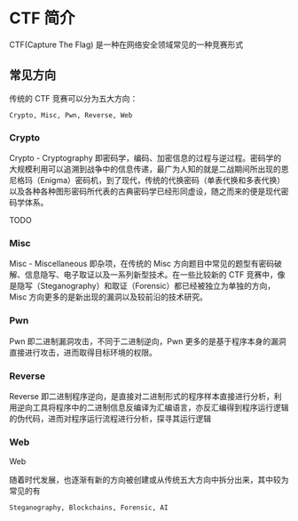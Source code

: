 # CTF 简介

CTF(Capture The Flag) 是一种在网络安全领域常见的一种竞赛形式

## 常见方向

传统的 CTF 竞赛可以分为五大方向：

```plaintext
Crypto, Misc, Pwn, Reverse, Web
```

### Crypto

Crypto - Cryptography 即密码学，编码、加密信息的过程与逆过程。密码学的大规模利用可以追溯到战争中的信息传递，最广为人知的就是二战期间所出现的恩尼格玛（Enigma）密码机，到了现代，传统的代换密码（单表代换和多表代换）以及各种各种图形密码所代表的古典密码学已经形同虚设，随之而来的便是现代密码学体系。

TODO

### Misc

Misc - Miscellaneous 即杂项，在传统的 Misc 方向题目中常见的题型有密码破解、信息隐写、电子取证以及一系列新型技术。在一些比较新的 CTF 竞赛中，像是隐写（Steganography）和取证（Forensic）都已经被独立为单独的方向，Misc 方向更多的是新出现的漏洞以及较前沿的技术研究。

### Pwn

Pwn 即二进制漏洞攻击，不同于二进制逆向，Pwn 更多的是基于程序本身的漏洞直接进行攻击，进而取得目标环境的权限。

### Reverse

Reverse 即二进制程序逆向，是直接对二进制形式的程序样本直接进行分析，利用逆向工具将程序中的二进制信息反编译为汇编语言，亦反汇编得到程序运行逻辑的伪代码，进而对程序运行流程进行分析，探寻其运行逻辑

### Web

Web

随着时代发展，也逐渐有新的方向被创建或从传统五大方向中拆分出来，其中较为常见的有

```plaintext
Steganography, Blockchains, Forensic, AI
```
